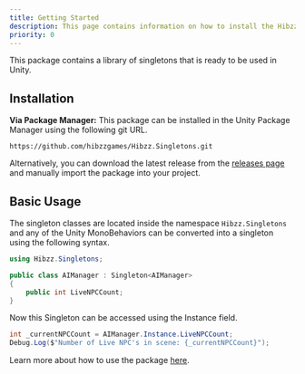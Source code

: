 ```yaml
---
title: Getting Started
description: This page contains information on how to install the Hibzz.Singleton package in Unity
priority: 0
---
```


This package contains a library of singletons that is ready to be used in Unity.

## Installation
**Via Package Manager:** This package can be installed in the Unity Package Manager using the following git URL.

```
https://github.com/hibzzgames/Hibzz.Singletons.git
```

Alternatively, you can download the latest release from the [releases page](https://github.com/hibzzgames/Hibzz.Singletons/releases) and manually import the package into your project.


## Basic Usage
The singleton classes are located inside the namespace `Hibzz.Singletons` and any of the Unity MonoBehaviors can be converted into a singleton using the following syntax.

```csharp
using Hibzz.Singletons;

public class AIManager : Singleton<AIManager>
{
    public int LiveNPCCount;
}
```

Now this Singleton can be accessed using the Instance field.

```csharp
int _currentNPCCount = AIManager.Instance.LiveNPCCount;
Debug.Log($"Number of Live NPC's in scene: {_currentNPCCount}");
```

Learn more about how to use the package [here](/singletons/singleton/).
